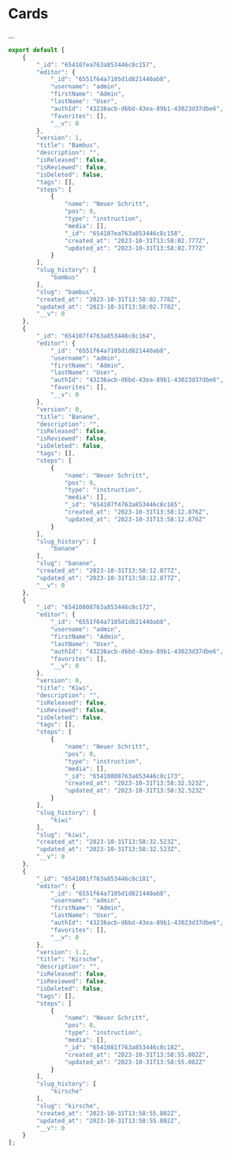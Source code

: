
<Meta title="Data/Cards" />

# Cards

...

```js
export default [
    {
        "_id": "654107ea763a853446c8c157",
        "editor": {
            "_id": "6551f64a7105d1d821440ab8",
            "username": "admin",
            "firstName": "Admin",
            "lastName": "User",
            "authId": "43236acb-d6bd-43ea-89b1-43023d37dbe6",
            "favorites": [],
            "__v": 0
        },
        "version": 1,
        "title": "Bambus",
        "description": "",
        "isReleased": false,
        "isReviewed": false,
        "isDeleted": false,
        "tags": [],
        "steps": [
            {
                "name": "Neuer Schritt",
                "pos": 0,
                "type": "instruction",
                "media": [],
                "_id": "654107ea763a853446c8c158",
                "created_at": "2023-10-31T13:58:02.777Z",
                "updated_at": "2023-10-31T13:58:02.777Z"
            }
        ],
        "slug_history": [
            "bambus"
        ],
        "slug": "bambus",
        "created_at": "2023-10-31T13:58:02.778Z",
        "updated_at": "2023-10-31T13:58:02.778Z",
        "__v": 0
    },
    {
        "_id": "654107f4763a853446c8c164",
        "editor": {
            "_id": "6551f64a7105d1d821440ab8",
            "username": "admin",
            "firstName": "Admin",
            "lastName": "User",
            "authId": "43236acb-d6bd-43ea-89b1-43023d37dbe6",
            "favorites": [],
            "__v": 0
        },
        "version": 0,
        "title": "Banane",
        "description": "",
        "isReleased": false,
        "isReviewed": false,
        "isDeleted": false,
        "tags": [],
        "steps": [
            {
                "name": "Neuer Schritt",
                "pos": 0,
                "type": "instruction",
                "media": [],
                "_id": "654107f4763a853446c8c165",
                "created_at": "2023-10-31T13:58:12.876Z",
                "updated_at": "2023-10-31T13:58:12.876Z"
            }
        ],
        "slug_history": [
            "banane"
        ],
        "slug": "banane",
        "created_at": "2023-10-31T13:58:12.877Z",
        "updated_at": "2023-10-31T13:58:12.877Z",
        "__v": 0
    },
    {
        "_id": "65410808763a853446c8c172",
        "editor": {
            "_id": "6551f64a7105d1d821440ab8",
            "username": "admin",
            "firstName": "Admin",
            "lastName": "User",
            "authId": "43236acb-d6bd-43ea-89b1-43023d37dbe6",
            "favorites": [],
            "__v": 0
        },
        "version": 0,
        "title": "Kiwi",
        "description": "",
        "isReleased": false,
        "isReviewed": false,
        "isDeleted": false,
        "tags": [],
        "steps": [
            {
                "name": "Neuer Schritt",
                "pos": 0,
                "type": "instruction",
                "media": [],
                "_id": "65410808763a853446c8c173",
                "created_at": "2023-10-31T13:58:32.523Z",
                "updated_at": "2023-10-31T13:58:32.523Z"
            }
        ],
        "slug_history": [
            "kiwi"
        ],
        "slug": "kiwi",
        "created_at": "2023-10-31T13:58:32.523Z",
        "updated_at": "2023-10-31T13:58:32.523Z",
        "__v": 0
    },
    {
        "_id": "6541081f763a853446c8c181",
        "editor": {
            "_id": "6551f64a7105d1d821440ab8",
            "username": "admin",
            "firstName": "Admin",
            "lastName": "User",
            "authId": "43236acb-d6bd-43ea-89b1-43023d37dbe6",
            "favorites": [],
            "__v": 0
        },
        "version": 1.2,
        "title": "Kirsche",
        "description": "",
        "isReleased": false,
        "isReviewed": false,
        "isDeleted": false,
        "tags": [],
        "steps": [
            {
                "name": "Neuer Schritt",
                "pos": 0,
                "type": "instruction",
                "media": [],
                "_id": "6541081f763a853446c8c182",
                "created_at": "2023-10-31T13:58:55.802Z",
                "updated_at": "2023-10-31T13:58:55.802Z"
            }
        ],
        "slug_history": [
            "kirsche"
        ],
        "slug": "kirsche",
        "created_at": "2023-10-31T13:58:55.802Z",
        "updated_at": "2023-10-31T13:58:55.802Z",
        "__v": 0
    }
];
```
